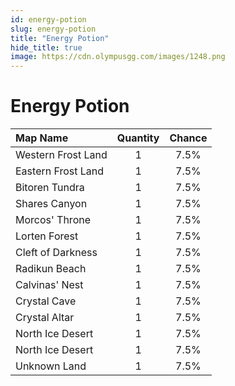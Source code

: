 ```yaml
---
id: energy-potion
slug: energy-potion
title: "Energy Potion"
hide_title: true
image: https://cdn.olympusgg.com/images/1248.png
---
```



# <ItemIcon iconId="1248" height="32"/> Energy Potion
|Map Name|Quantity|Chance|
|:--|:-:|:-:|
|Western Frost Land|1|7.5%|
|Eastern Frost Land|1|7.5%|
|Bitoren Tundra|1|7.5%|
|Shares Canyon|1|7.5%|
|Morcos' Throne|1|7.5%|
|Lorten Forest|1|7.5%|
|Cleft of Darkness|1|7.5%|
|Radikun Beach|1|7.5%|
|Calvinas' Nest|1|7.5%|
|Crystal Cave|1|7.5%|
|Crystal Altar|1|7.5%|
|North Ice Desert|1|7.5%|
|North Ice Desert|1|7.5%|
|Unknown Land|1|7.5%|

